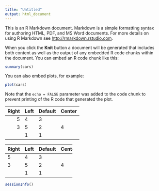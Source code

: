 ```yaml
---
title: "Untitled"
output: html_document
---
```


This is an R Markdown document. Markdown is a simple formatting syntax for authoring HTML, PDF, and MS Word documents. For more details on using R Markdown see <http://rmarkdown.rstudio.com>.

When you click the **Knit** button a document will be generated that includes both content as well as the output of any embedded R code chunks within the document. You can embed an R code chunk like this:

```r
summary(cars)
```

You can also embed plots, for example:

```r
plot(cars)
```

Note that the `echo = FALSE` parameter was added to the code chunk to prevent printing of the R code that generated the plot.

|   Right| Left| Default| Center| 
|-------:|:----|--------|:------|
|   5    |   4 |   3    |       |
|   3    |   5 |   2    |    4  |
|        |   1 |   1    |       |


+--------+-----+--------+-------+
|   Right| Left| Default| Center| 
+========+=====+========+=======+
|   5    |   4 |   3    |       |
+--------+-----+--------+-------+
|   3    |   5 |   2    |    4  |
+--------+-----+--------+-------+
|        |   1 |   1    |       |
+--------+-----+--------+-------+


```r
sessionInfo()

```